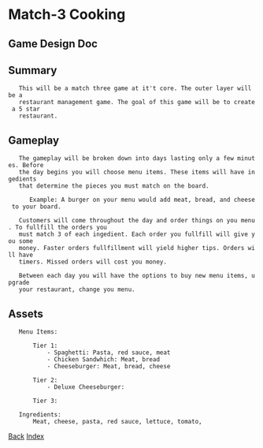 
= Match-3 Cooking = 
== Game Design Doc ==


== Summary ==

    This will be a match three game at it't core. The outer layer will be a
    restaurant management game. The goal of this game will be to create a 5 star
    restaurant.



== Gameplay ==

    The gameplay will be broken down into days lasting only a few minutes. Before
    the day begins you will choose menu items. These items will have ingedients
    that determine the pieces you must match on the board. 

       Example: A burger on your menu would add meat, bread, and cheese to your board. 
       
    Customers will come throughout the day and order things on you menu. To fullfill the orders you
    must match 3 of each ingedient. Each order you fullfill will give you some
    money. Faster orders fullfillment will yield higher tips. Orders will have
    timers. Missed orders will cost you money.

    Between each day you will have the options to buy new menu items, upgrade
    your restaurant, change you menu.



== Assets ==

    Menu Items:
        
        Tier 1:
            - Spaghetti: Pasta, red sauce, meat
            - Chicken Sandwhich: Meat, bread
            - Cheeseburger: Meat, bread, cheese

        Tier 2:
            - Deluxe Cheeseburger: 

        Tier 3:


    Ingredients:
        Meat, cheese, pasta, red sauce, lettuce, tomato,   

      
[[./main|Back]]    
[[../../index|Index]]

